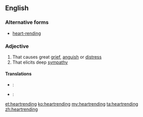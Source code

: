 ==English==

===Alternative forms===
* [[heart-rending]]

===Adjective===
{{en-adj}}

# That causes great [[grief]], [[anguish]] or [[distress]]
# That elicits deep [[sympathy]]

====Translations====
{{trans-top|that causes great grief}}
{{trans-mid}}
{{trans-bottom}}

{{trans-top|that elicits deep sympathy}}
{{trans-mid}}
{{trans-bottom}}

{{checktrans-top}}
* {{ttbc|no}}: {{t|no|hjerteskjærende}} 
* {{ttbc|ru}}: {{t|ru|душераздирающий|tr=dušerazdirájuš'ij}}
{{trans-bottom}}

[[et:heartrending]]
[[ko:heartrending]]
[[my:heartrending]]
[[ta:heartrending]]
[[zh:heartrending]]